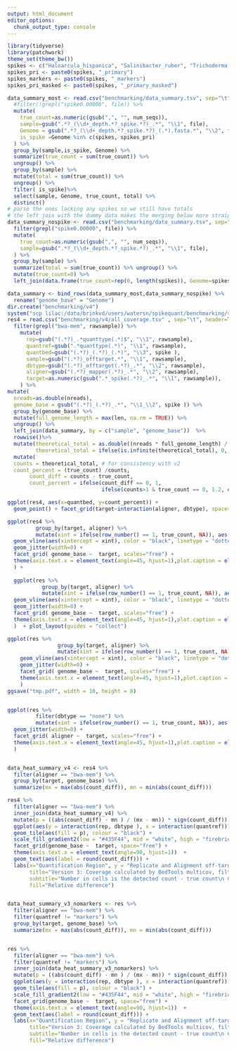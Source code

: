 ```yaml
---
output: html_document
editor_options: 
  chunk_output_type: console
---
```

```r

library(tidyverse)
library(patchwork)
theme_set(theme_bw())
spikes <- c("Haloarcula_hispanica", "Salinibacter_ruber", "Trichoderma_reesei")
spikes_pri <- paste0(spikes, "_primary") 
spikes_markers <- paste0(spikes, "_markers") 
spikes_pri_masked <- paste0(spikes, "_primary_masked") 

data_summary_most <- read.csv("benchmarking/data_summary.tsv", sep="\t") %>%
  #filter(!grepl("spike0.00000", file)) %>% 
  mutate(
    true_count=as.numeric(gsub(",", "", num_seqs)),
    sample=gsub(".*?_(\\d+_depth.*?_spike.*?)_.*", "\\1", file),
    Genome = gsub(".*?_(\\d+_depth.*?_spike.*?)_(.*).fasta.*", "\\2", file),
    is_spike =Genome %in% c(spikes, spikes_pri)
  ) %>% 
  group_by(sample,is_spike, Genome) %>% 
  summarize(true_count = sum(true_count)) %>%
  ungroup() %>%
  group_by(sample) %>% 
  mutate(total = sum(true_count)) %>%
  ungroup() %>% 
  filter( is_spike)%>% 
  select(sample, Genome, true_count, total) %>% 
  distinct()
# parse the ones lacking any spikes so we still have totals
# the left join with the dummy data makes the merging below more straightforward
data_summary_nospike <- read.csv("benchmarking/data_summary.tsv", sep="\t") %>% 
  filter(grepl("spike0.00000", file)) %>% 
  mutate(
    true_count=as.numeric(gsub(",", "", num_seqs)),
    sample=gsub(".*?_(\\d+_depth.*?_spike.*?)_.*", "\\1", file),
  ) %>% 
  group_by(sample) %>% 
  summarize(total = sum(true_count)) %>% ungroup() %>%
  mutate(true_count=0) %>% 
  left_join(data.frame(true_count=rep(0, length(spikes)), Genome=spikes), relationship= "many-to-many")

data_summary <- bind_rows(data_summary_most,data_summary_nospike) %>% 
  rename("genome_base" = "Genome")
dir.create("benchmarking/v4")
system("scp lilac:/data/brinkvd/users/watersn/spikequant/benchmarking/v4/all_coverage.tsv benchmarking/v4/all_coverage.tsv")
res4 = read.csv("benchmarking/v4/all_coverage.tsv" , sep="\t", header=TRUE, col.names = c("rawsample", "spike", "len", "nreads") )%>% 
  filter(grepl("bwa-mem", rawsample)) %>% 
    mutate(
      rep=gsub("(.*?)_.*quanttype(.*)$", "\\1", rawsample),
      quantref=gsub(".*quanttype(.*)", "\\1", rawsample),
      quantbed=gsub("(.*?)_(.*?)_(.*)", "\\3", spike ),
      sample=gsub("(.*?)_offtarget.*", "\\1", rawsample),
      dbtype=gsub("(.*?)_offtarget(.*?)_.*", "\\2", rawsample),
      aligner=gsub("(.*?)_mapper(.*?)_.*", "\\2", rawsample),
      target=as.numeric(gsub(".*_spike(.*?)_.*", "\\1", rawsample)),
    ) %>%
mutate(
  nreads=as.double(nreads),
  genome_base = gsub("(.*?)_(.*?)_.*", "\\1_\\2", spike )) %>% 
  group_by(genome_base) %>% 
  mutate(full_genome_length = max(len, na.rm = TRUE)) %>% 
  ungroup() %>% 
  left_join(data_summary, by = c("sample", "genome_base"))  %>% 
  rowwise()%>% 
  mutate(theoretical_total = as.double((nreads * full_genome_length) / len),
         theoretical_total = ifelse(is.infinite(theoretical_total), 0, theoretical_total)) %>% 
  mutate(
  counts = theoretical_total, # for consistency with v2
  count_percent = (true_count) /counts,
       count_diff = counts - true_count,
       count_percent = ifelse(count_diff == 0, 1, 
                              ifelse(counts>1 & true_count == 0, 1.2, count_percent))) 

ggplot(res4, aes(x=quantbed, y=count_percent)) +
  geom_point() + facet_grid(target~interaction(aligner, dbtype), space="free", scales = "free")

ggplot(res4 %>%
         group_by(target, aligner) %>%
         mutate(xint = ifelse(row_number() == 1, true_count, NA)), aes(y=dbtype, x=theoretical_total, color=quantbed)) +
  geom_vline(aes(xintercept = xint), color = "black", linetype = "dotted") + 
  geom_jitter(width=0) + 
  facet_grid( genome_base ~  target, scales="free") + 
  theme(axis.text.x = element_text(angle=45, hjust=1),plot.caption = element_text(hjust = 0)
  ) + 
  
  ggplot(res %>%
           group_by(target, aligner) %>%
           mutate(xint = ifelse(row_number() == 1, true_count, NA)), aes(y=dbtype, x=count_percent, color=quantbed)) +
  geom_vline(aes(xintercept = xint), color = "black", linetype = "dotted") + 
  geom_jitter(width=0) + 
  facet_grid( genome_base ~  target, scales="free") + 
  theme(axis.text.x = element_text(angle=45, hjust=1),plot.caption = element_text(hjust = 0)
  )  + plot_layout(guides = "collect")

ggplot(res %>%
                group_by(target, aligner) %>%
                mutate(xint = ifelse(row_number() == 1, true_count, NA)), aes(y=dbtype, x=theoretical_total, color=quantbed)) +
    geom_vline(aes(xintercept = xint), color = "black", linetype = "dotted") + 
    geom_jitter(width=0) + 
    facet_grid( genome_base ~  target, scales="free") + 
    theme(axis.text.x = element_text(angle=45, hjust=1),plot.caption = element_text(hjust = 0)
    ) 
ggsave("tmp.pdf", width = 10, height = 8)


ggplot(res %>%
         filter(dbtype == "none") %>% 
         mutate(xint = ifelse(row_number() == 1, true_count, NA)), aes(y=quantref, x=count_percent, color=quantref)) +
  geom_jitter(width=0) + 
  facet_grid( aligner ~  target, scales="free") + 
  theme(axis.text.x = element_text(angle=45, hjust=1),plot.caption = element_text(hjust = 0)
  ) 


data_heat_summary_v4 <- res4 %>%
  filter(aligner == "bwa-mem") %>% 
  group_by(target, genome_base) %>%
  summarize(mx = max(abs(count_diff)), mn = min(abs(count_diff))) 

res4 %>% 
  filter(aligner == "bwa-mem") %>% 
  inner_join(data_heat_summary_v4) %>%
  mutate(p = ((abs(count_diff) - mn ) / (mx - mn)) * sign(count_diff)) %>% 
  ggplot(aes(y = interaction(rep, dbtype ), x = interaction(quantref))) + 
  geom_tile(aes(fill = p), colour = "black") + 
  scale_fill_gradient2(low = "#435F44", mid = "white", high = "firebrick") + 
  facet_grid(genome_base ~  target, space="free") +
  theme(axis.text.x = element_text(angle=90, hjust=1))  +
  geom_text(aes(label = round(count_diff))) +
  labs(x="Quantification Region", y = "Replicate and Alignment off-target database",
       title="Version 3: Coverage calculated by BedTools multicov, filtered for alignment length",
       subtitle="Number in cells is the detected count - true count\n Color shows sign and magnitute fo difference ",
       fill="Relative difference")


data_heat_summary_v3_nomarkers <- res %>%
  filter(aligner == "bwa-mem") %>% 
  filter(quantref != "markers") %>% 
  group_by(target, genome_base) %>%
  summarize(mx = max(abs(count_diff)), mn = min(abs(count_diff))) 


res %>% 
  filter(aligner == "bwa-mem") %>% 
  filter(quantref != "markers") %>% 
  inner_join(data_heat_summary_v3_nomarkers) %>%
  mutate(p = ((abs(count_diff) - mn ) / (mx - mn)) * sign(count_diff)) %>% 
  ggplot(aes(y = interaction(rep, dbtype ), x = interaction(quantref))) + 
  geom_tile(aes(fill = p), colour = "black") + 
  scale_fill_gradient2(low = "#435F44", mid = "white", high = "firebrick") + 
  facet_grid(genome_base ~  target, space="free") +
  theme(axis.text.x = element_text(angle=90, hjust=1))  +
  geom_text(aes(label = round(count_diff))) +
  labs(x="Quantification Region", y = "Replicate and Alignment off-target database",
       title="Version 3: Coverage calculated by BedTools multicov, filtered for alignment length",
       subtitle="Number in cells is the detected count - true count\n Color shows sign and magnitute fo difference ",
       fill="Relative difference")


```